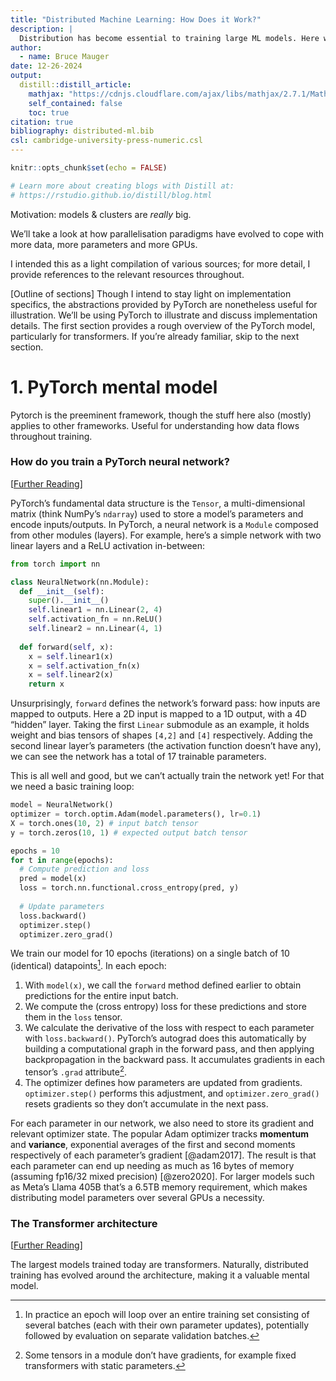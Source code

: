 ```yaml
---
title: "Distributed Machine Learning: How Does it Work?"
description: |
  Distribution has become essential to training large ML models. Here we take look at how it works, from top to bottom.
author:
  - name: Bruce Mauger 
date: 12-26-2024
output:
  distill::distill_article:
    mathjax: "https://cdnjs.cloudflare.com/ajax/libs/mathjax/2.7.1/MathJax.js?config=TeX-MML-AM_CHTML"
    self_contained: false
    toc: true
citation: true
bibliography: distributed-ml.bib
csl: cambridge-university-press-numeric.csl
---
```


```r
knitr::opts_chunk$set(echo = FALSE)

# Learn more about creating blogs with Distill at:
# https://rstudio.github.io/distill/blog.html

```

Motivation: models & clusters are *really* big.

We'll take a look at how parallelisation paradigms have evolved to cope with more data, more parameters and more GPUs.

I intended this as a light compilation of various sources; for more detail, I provide references to the relevant resources throughout.

[Outline of sections]
Though I intend to stay light on implementation specifics, the abstractions provided by PyTorch are nonetheless useful for illustration.
We'll be using PyTorch to illustrate and discuss implementation details. 
The first section provides a rough overview of the PyTorch model, particularly for transformers. If you're already familiar, skip to the next section.


# 1. PyTorch mental model
Pytorch is the preeminent framework, though the stuff here also (mostly) applies to other frameworks.
Useful for understanding how data flows throughout training.

### How do you train a PyTorch neural network?
[[Further Reading](https://pytorch.org/tutorials/beginner/basics/intro.html)]

PyTorch's fundamental data structure is the `Tensor`, a multi-dimensional matrix (think NumPy's `ndarray`) used to store a model's parameters and encode inputs/outputs. 
In PyTorch, a neural network is a `Module` composed from other modules (layers). 
For example, here's a simple network with two linear layers and a ReLU activation in-between:

```python
from torch import nn

class NeuralNetwork(nn.Module):
  def __init__(self):
    super().__init__()
    self.linear1 = nn.Linear(2, 4)
    self.activation_fn = nn.ReLU()
    self.linear2 = nn.Linear(4, 1)
  
  def forward(self, x):
    x = self.linear1(x)
    x = self.activation_fn(x)
    x = self.linear2(x)
    return x
```
Unsurprisingly, `forward` defines the network's forward pass: how inputs are mapped to outputs. Here a 2D input is mapped to a 1D output, with a 4D "hidden" layer. Taking the first `Linear` submodule as an example, it holds weight and bias tensors of shapes `[4,2]` and `[4]` respectively. Adding the second linear layer's parameters (the activation function doesn't have any), we can see the network has a total of 17 trainable parameters.
<!-- TODO: illustration of this network? e.g. https://uvadlc-notebooks.readthedocs.io/en/latest/tutorial_notebooks/tutorial2/Introduction_to_PyTorch.html --->

This is all well and good, but we can't actually train the network yet! 
For that we need a basic training loop:

```python
model = NeuralNetwork() 
optimizer = torch.optim.Adam(model.parameters(), lr=0.1)
X = torch.ones(10, 2) # input batch tensor
y = torch.zeros(10, 1) # expected output batch tensor

epochs = 10
for t in range(epochs): 
  # Compute prediction and loss
  pred = model(x)
  loss = torch.nn.functional.cross_entropy(pred, y)
  
  # Update parameters
  loss.backward()
  optimizer.step()
  optimizer.zero_grad()
```

We train our model for 10 epochs (iterations) on a single batch of 10 (identical) datapoints^[In practice an epoch will loop over an entire training set consisting of several batches (each with their own parameter updates), potentially followed by evaluation on separate validation batches.].
In each epoch:

1. With `model(x)`, we call the `forward` method defined earlier to obtain predictions for the entire input batch.
2. We compute the (cross entropy) loss for these predictions and store them in the `loss` tensor.
3. We calculate the derivative of the loss with respect to each parameter with `loss.backward()`. PyTorch's autograd does this automatically by building a computational graph in the forward pass, and then applying backpropagation in the backward pass. It accumulates gradients in each tensor's `.grad` attribute^[Some tensors in a module don't have gradients, for example fixed transformers with static parameters.].
4. The optimizer defines how parameters are updated from gradients. `optimizer.step()` performs this adjustment, and `optimizer.zero_grad()` resets gradients so they don't accumulate in the next pass.

For each parameter in our network, we also need to store its gradient and relevant optimizer state.
The popular Adam optimizer tracks **momentum** and **variance**, exponential averages of the first and second moments respectively of each parameter's gradient [@adam2017]. 
The result is that each parameter can end up needing as much as 16 bytes of memory (assuming fp16/32 mixed precision) [@zero2020]. 
For larger models such as Meta's Llama 405B that's a 6.5TB memory requirement, which makes distributing model parameters over several GPUs a necessity.

### The Transformer architecture
[[Further Reading](https://arxiv.org/pdf/1706.03762)]

The largest models trained today are transformers. 
Naturally, distributed training has evolved around the architecture, making it a valuable mental model.
